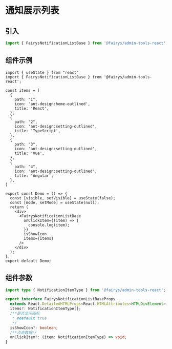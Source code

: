 # 通知展示列表

## 引入

```ts
import { FairysNotificationListBase } from '@fairys/admin-tools-react';
```

## 组件示例

```tsx preview
import { useState } from "react"
import { FairysNotificationListBase } from '@fairys/admin-tools-react';

const items = [
  {
    path: "1",
    icon: 'ant-design:home-outlined',
    title: 'React',
  },
  {
    path: "2",
    icon: 'ant-design:setting-outlined',
    title: 'TypeScript',
  },
  {
    path: "3",
    icon: 'ant-design:setting-outlined',
    title: 'Vue',
  },
  {
    path: "4",
    icon: 'ant-design:setting-outlined',
    title: 'Angular',
  },
]

export const Demo = () => {
  const [visible, setVisible] = useState(false);
  const [mode, setMode] = useState(null);
  return (
    <div>
      <FairysNotificationListBase
        onClickItem={(item) => {
          console.log(item);
        }}
        isShowIcon
        items={items}
      />
    </div>
  );
};
export default Demo;
```

## 组件参数

```ts
import type { NotificationItemType } from '@fairys/admin-tools-react';

export interface FairysNotificationListBaseProps
  extends React.DetailedHTMLProps<React.HTMLAttributes<HTMLDivElement>, HTMLDivElement> {
  items?: NotificationItemType[];
  /**是否显示图标
   * @default true
   */
  isShowIcon?: boolean;
  /**点击数据*/
  onClickItem?: (item: NotificationItemType) => void;
}

```


